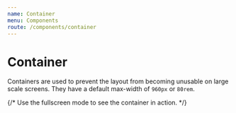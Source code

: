 ```yaml
---
name: Container
menu: Components
route: /components/container
---
```



# Container

Containers are used to prevent the layout from becoming unusable on large scale screens. They have a default max-width of `960px` or `80rem`.

<Playground>
  {/* Use the fullscreen mode to see the container in action. */}
  <Container>
    <div style={{ height: "20rem", background: "pink" }} />
  </Container>
</Playground>
